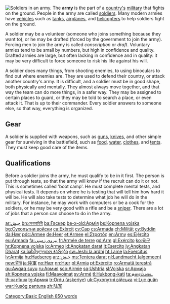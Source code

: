 [[File:Army.afnews.jpg|thumb|Soldiers in an army.]]
The '''army''' is the part of a [[country|country's]] [[military]] that fights on the ground. People in the army are called [[soldier]]s. Many modern armies have [[vehicle]]s such as [[tank]]s, [[airplane]]s, and [[helicopter]]s to help soldiers fight on the ground.

A soldier may be a volunteer (someone who joins something because they want to), or he may be drafted (forced by the government to join the army). Forcing men to join the army is called ''conscription'' or ''draft''. Voluntary armies tend to be small by numbers, but high in confidence and quality. Drafted armies are large, but often lacking in confidence and in quality: it may be very difficult to force someone to risk his life against his will.

A soldier does many things, from shooting enemies, to using binoculars to find out where enemies are. They are used to defend their country, or attack another country's army. It is difficult, and a soldier must be in good shape, both physically and mentally. They almost always move together, and that way the team can do more things, in a safer way. They may be assigned to certain places to guard, or they may be told to search a place, or even attack it. That is up to their commander. Every soldier answers to someone else, so that way, everything is organized.

== Gear ==
A soldier is supplied with weapons, such as [[gun]]s, [[knife|knives]], and other simple gear for surviving in the battlefield, such as [[food]], [[water]], [[clothing|clothes]], and [[tent]]s. They must keep good care of the items.

== Qualifications ==
Before a soldier joins the army, he must qualify to be in it first. The person is put through tests, so that the army will know if the recruit can do it or not. This is sometimes called 'boot camp'. He must complete mental tests, and physical tests. It depends on where he is testing that will tell him how hard it will be. He will also take tests to determine what job he will do in the military. For instance, he may work with computers or be a cook for the soldiers, or he may be very good with a rifle and be a [[sniper]]. There are a lot of jobs that a person can choose to do in the army.

[[Category:Basic English 850 words]]
[[Category:Army| ]]

[[ar:جيش]]
[[bn:সেনাবাহিনী]]
[[ba:Ғәскәр]]
[[be-x-old:Армія]]
[[bs:Kopnena vojska]]
[[bg:Сухопътни войски]]
[[ca:Exèrcit]]
[[cv:Çар]]
[[cs:Armáda]]
[[ch:Militåt]]
[[cy:Byddin]]
[[da:Hær]]
[[pdc:Armee]]
[[de:Heer]]
[[et:Armee]]
[[el:Στρατός]]
[[en:Army]]
[[es:Ejército]]
[[eu:Armada]]
[[fa:نیروی زمینی]]
[[fr:Armée de terre]]
[[gd:Arm]]
[[gl:Exército]]
[[ko:육군]]
[[hr:Kopnena vojska]]
[[io:Armeo]]
[[id:Angkatan darat]]
[[it:Esercito]]
[[jv:Angkatan Dharat]]
[[ka:სახმელეთო ჯარები]]
[[sw:Jeshi la ardhi]]
[[ht:Lame]]
[[la:Exercitus]]
[[lv:Armija]]
[[hu:Hadsereg]]
[[arz:جيش]]
[[ms:Tentera darat]]
[[nl:Landmacht (algemeen)]]
[[new:सेना]]
[[ja:陸軍]]
[[no:Hær]]
[[nn:Hær]]
[[pl:Armia]]
[[pt:Exército]]
[[ro:Armată terestră]]
[[qu:Awqaq suyu]]
[[ru:Армия]]
[[sco:Airmie]]
[[sq:Ushtria]]
[[sl:Vojska]]
[[sr:Армија]]
[[sh:Kopnena vojska]]
[[fi:Maavoimat]]
[[sv:Armé]]
[[tl:Hukbong-kati]]
[[ta:தரைப்படை]]
[[th:กองทัพบก]]
[[tg:Армия]]
[[tr:Ordu (askeriye)]]
[[uk:Сухопутні війська]]
[[vi:Lục quân]]
[[war:Kusóg pantuna]]
[[zh:陆军]]
